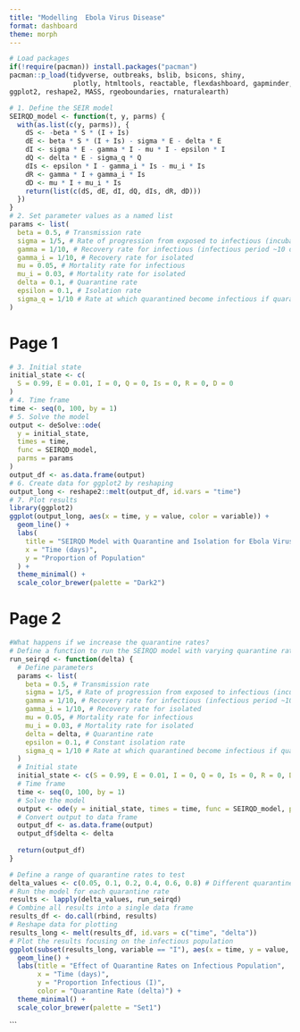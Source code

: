 ```yaml
---
title: "Modelling  Ebola Virus Disease"
format: dashboard
theme: morph
---
```


```r
# Load packages 
if(!require(pacman)) install.packages("pacman")
pacman::p_load(tidyverse, outbreaks, bslib, bsicons, shiny, 
                plotly, htmltools, reactable, flexdashboard, gapminder, here,janitor,sf,gganimate, countrycode, scales, RColorBrewer, viridis, ggpmisc, deSolve,
ggplot2, reshape2, MASS, rgeoboundaries, rnaturalearth)

```
```r
# 1. Define the SEIR model
SEIRQD_model <- function(t, y, parms) {
  with(as.list(c(y, parms)), {
    dS <- -beta * S * (I + Is)
    dE <- beta * S * (I + Is) - sigma * E - delta * E
    dI <- sigma * E - gamma * I - mu * I - epsilon * I
    dQ <- delta * E - sigma_q * Q
    dIs <- epsilon * I - gamma_i * Is - mu_i * Is
    dR <- gamma * I + gamma_i * Is
    dD <- mu * I + mu_i * Is
    return(list(c(dS, dE, dI, dQ, dIs, dR, dD)))
  })
}
# 2. Set parameter values as a named list
params <- list(
  beta = 0.5, # Transmission rate
  sigma = 1/5, # Rate of progression from exposed to infectious (incubation period ~5 days)
  gamma = 1/10, # Recovery rate for infectious (infectious period ~10 days)
  gamma_i = 1/10, # Recovery rate for isolated
  mu = 0.05, # Mortality rate for infectious
  mu_i = 0.03, # Mortality rate for isolated
  delta = 0.1, # Quarantine rate
  epsilon = 0.1, # Isolation rate
  sigma_q = 1/10 # Rate at which quarantined become infectious if quarantine fails
)
```

# Page 1


```r
# 3. Initial state
initial_state <- c(
  S = 0.99, E = 0.01, I = 0, Q = 0, Is = 0, R = 0, D = 0
)
# 4. Time frame
time <- seq(0, 100, by = 1)
# 5. Solve the model
output <- deSolve::ode(
  y = initial_state,
  times = time,
  func = SEIRQD_model,
  parms = params
)
output_df <- as.data.frame(output)
# 6. Create data for ggplot2 by reshaping
output_long <- reshape2::melt(output_df, id.vars = "time")
# 7. Plot results
library(ggplot2)
ggplot(output_long, aes(x = time, y = value, color = variable)) +
  geom_line() +
  labs(
    title = "SEIRQD Model with Quarantine and Isolation for Ebola Virus Disease",
    x = "Time (days)",
    y = "Proportion of Population"
  ) +
  theme_minimal() +
  scale_color_brewer(palette = "Dark2")
```

# Page 2

```r
#What happens if we increase the quarantine rates?
# Define a function to run the SEIRQD model with varying quarantine rates
run_seirqd <- function(delta) {
  # Define parameters
  params <- list(
    beta = 0.5, # Transmission rate
    sigma = 1/5, # Rate of progression from exposed to infectious (incubation period ~5 days)
    gamma = 1/10, # Recovery rate for infectious (infectious period ~10 days)
    gamma_i = 1/10, # Recovery rate for isolated
    mu = 0.05, # Mortality rate for infectious
    mu_i = 0.03, # Mortality rate for isolated
    delta = delta, # Quarantine rate
    epsilon = 0.1, # Constant isolation rate
    sigma_q = 1/10 # Rate at which quarantined become infectious if quarantine fails
  )
  # Initial state
  initial_state <- c(S = 0.99, E = 0.01, I = 0, Q = 0, Is = 0, R = 0, D = 0)
  # Time frame
  time <- seq(0, 100, by = 1)
  # Solve the model
  output <- ode(y = initial_state, times = time, func = SEIRQD_model, parms = params)
  # Convert output to data frame
  output_df <- as.data.frame(output)
  output_df$delta <- delta
  
  return(output_df)
}
```


```r
# Define a range of quarantine rates to test
delta_values <- c(0.05, 0.1, 0.2, 0.4, 0.6, 0.8) # Different quarantine rates
# Run the model for each quarantine rate
results <- lapply(delta_values, run_seirqd)
# Combine all results into a single data frame
results_df <- do.call(rbind, results)
# Reshape data for plotting
results_long <- melt(results_df, id.vars = c("time", "delta"))
# Plot the results focusing on the infectious population
ggplot(subset(results_long, variable == "I"), aes(x = time, y = value, color = factor(delta))) +
  geom_line() +
  labs(title = "Effect of Quarantine Rates on Infectious Population",
       x = "Time (days)",
       y = "Proportion Infectious (I)",
       color = "Quarantine Rate (delta)") +
  theme_minimal() +
  scale_color_brewer(palette = "Set1")

```


```


